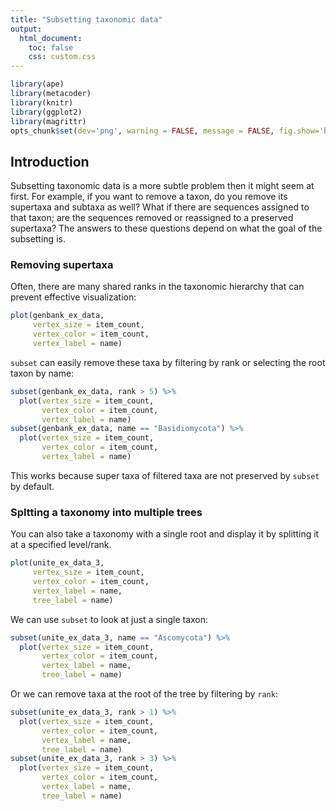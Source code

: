 ```yaml
---
title: "Subsetting taxonomic data"
output:
  html_document:
    toc: false
    css: custom.css
---
```


```r
library(ape)
library(metacoder)
library(knitr)
library(ggplot2)
library(magrittr)
opts_chunk$set(dev='png', warning = FALSE, message = FALSE, fig.show='hold', fig.width = 7, fig.height = 7)
```


## Introduction

Subsetting taxonomic data is a more subtle problem then it might seem at first.
For example, if you want to remove a taxon, do you remove its supertaxa and subtaxa as well?
What if there are sequences assigned to that taxon; are the sequences removed or reassigned to a preserved supertaxa?
The answers to these questions depend on what the goal of the subsetting is.

### Removing supertaxa

Often, there are many shared ranks in the taxonomic hierarchy that can prevent effective visualization:

```r
plot(genbank_ex_data,
     vertex_size = item_count,
     vertex_color = item_count,
     vertex_label = name)
```

`subset` can easily remove these taxa by filtering by rank or selecting the root taxon by name:

```r
subset(genbank_ex_data, rank > 5) %>%
  plot(vertex_size = item_count,
       vertex_color = item_count,
       vertex_label = name)
subset(genbank_ex_data, name == "Basidiomycota") %>%
  plot(vertex_size = item_count,
       vertex_color = item_count,
       vertex_label = name)
```

This works because super taxa of filtered taxa are not preserved by `subset` by default.


### Spltting a taxonomy into multiple trees

You can also take a taxonomy with a single root and display it by splitting it at a specified level/rank. 

```r
plot(unite_ex_data_3,
     vertex_size = item_count,
     vertex_color = item_count,
     vertex_label = name,
     tree_label = name)
```

We can use `subset` to look at just a single taxon:

```r
subset(unite_ex_data_3, name == "Ascomycota") %>%
  plot(vertex_size = item_count,
       vertex_color = item_count,
       vertex_label = name,
       tree_label = name)
```

Or we can remove taxa at the root of the tree by filtering by `rank`:

```r
subset(unite_ex_data_3, rank > 1) %>%
  plot(vertex_size = item_count,
       vertex_color = item_count,
       vertex_label = name,
       tree_label = name)
subset(unite_ex_data_3, rank > 3) %>%
  plot(vertex_size = item_count,
       vertex_color = item_count,
       vertex_label = name,
       tree_label = name)
```

